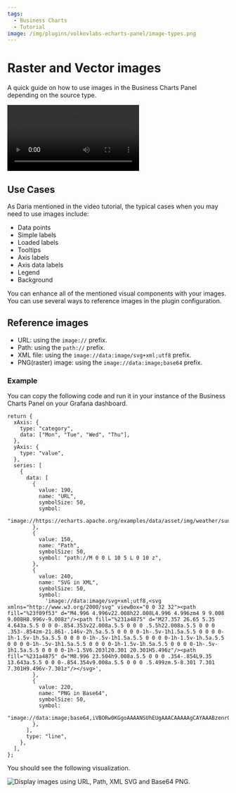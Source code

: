 ```yaml
---
tags:
  - Business Charts
  - Tutorial
image: /img/plugins/volkovlabs-echarts-panel/image-types.png
---
```



# Raster and Vector images

A quick guide on how to use images in the Business Charts Panel depending on the source type.

<Video
  src="https://www.youtube.com/embed/ygFDhmbPU-Y"
  title="The Business Charts panel supports base64 PNG and SVG (vector) images."
/>

## Use Cases

As Daria mentioned in the video tutorial, the typical cases when you may need to use images include:

- Data points
- Simple labels
- Loaded labels
- Tooltips
- Axis labels
- Axis data labels
- Legend
- Background

You can enhance all of the mentioned visual components with your images. You can use several ways to reference images in the plugin configuration.

## Reference images

- URL: using the `image://` prefix.
- Path: using the `path://` prefix.
- XML file: using the `image://data:image/svg+xml;utf8` prefix.
- PNG(raster) image: using the `image://data:image;base64` prefix.

### Example

You can copy the following code and run it in your instance of the Business Charts Panel on your Grafana dashboard.

```
return {
  xAxis: {
    type: "category",
    data: ["Mon", "Tue", "Wed", "Thu"],
  },
  yAxis: {
    type: "value",
  },
  series: [
    {
      data: [
        {
          value: 190,
          name: "URL",
          symbolSize: 50,
          symbol:
            "image://https://echarts.apache.org/examples/data/asset/img/weather/sunny_128.png",
        },
        {
          value: 150,
          name: "Path",
          symbolSize: 50,
          symbol: "path://M 0 0 L 10 5 L 0 10 z",
        },
        {
          value: 240,
          name: "SVG in XML",
          symbolSize: 50,
          symbol:
            'image://data:image/svg+xml;utf8,<svg xmlns="http://www.w3.org/2000/svg" viewBox="0 0 32 32"><path fill="%23f09f53" d="M4.996 4.996v22.008h22.008L4.996 4.996zm4 9 9.008 9.008H8.996v-9.008z"/><path fill="%231a4875" d="M27.357 26.65 5.35 4.643a.5.5 0 0 0-.854.353v22.008a.5.5 0 0 0 .5.5h22.008a.5.5 0 0 0 .353-.854zm-21.861-.146v-2h.5a.5.5 0 0 0 0-1h-.5v-1h1.5a.5.5 0 0 0 0-1h-1.5v-1h.5a.5.5 0 0 0 0-1h-.5v-1h1.5a.5.5 0 0 0 0-1h-1.5v-1h.5a.5.5 0 0 0 0-1h-.5v-1h1.5a.5.5 0 0 0 0-1h-1.5v-1h.5a.5.5 0 0 0 0-1h-.5v-1h1.5a.5.5 0 0 0 0-1h-1.5V6.203l20.301 20.301H5.496z"/><path fill="%231a4875" d="M8.996 23.504h9.008a.5.5 0 0 0 .354-.854L9.35 13.643a.5.5 0 0 0-.854.354v9.008a.5.5 0 0 0 .5.499zm.5-8.301 7.301 7.301H9.496v-7.301z"/></svg>',
        },
        {
          value: 220,
          name: "PNG in Base64",
          symbolSize: 50,
          symbol:
            "image://data:image;base64,iVBORw0KGgoAAAANSUhEUgAAACAAAAAgCAYAAABzenr0AAAACXBIWXMAAAsTAAALEwEAmpwYAAAAlUlEQVRYw2NgGAWjYBSMgiEAooE4jUwcTQ0H1APxfzJxPTUcwA3ET8mw/ClUL1VAMhkOSKZmOmAG4kskWH4JqoeqwJ0EB7jTKkfsIMLyHbTMkrpA/AeP5X+gamgK5uBxwBx6FEySQPwFi+VfoHJ0AfW0KnTILZyoWuiQUzglMwwAgBVONCl0SCmc3BlGwSgYBaOAAgAAeotyvZwCFhMAAAAASUVORK5CYII=",
        },
      ],
      type: "line",
    },
  ],
};
```

You should see the following visualization.

<Image
  title="Display images using URL, Path, XML SVG and Base64 PNG."
  src="/img/plugins/volkovlabs-echarts-panel/image-types.png"
/>
